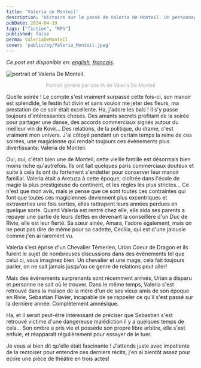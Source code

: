 ```yaml
---
title: 'Valeria de Monteil'
description: 'Histoire sur le passé de Valeria de Monteil. Un personnage de la partie du jeu de role The Witcher que je joue.'
pubDate: 2024-04-19
tags: ["fiction", "RPG"]
published: false
perma: ValeriaDeMonteil
cover: 'public/og/Valeria_Monteil.jpeg'
---
```


*Ce post est disponible en: [english](/posts/ValeriaDeMonteil/), [français](/posts/ValeriaDeMonteil/fr/).*

<Image 
    src={kal} 
    class="img-50 img-mobile"
    alt="portrait of Valeria De Monteil."
/>

<p style="
    text-align: center;
    font-size: small;
    color: darkgray;
">Portrait généré par une IA de Valeria De Monteil</p>

Quelle soirée ! Le compte s'est vraiment surpassé cette fois-ci, son manoir est splendide, le festin fut divin et sans vouloir me jeter des fleurs, ma prestation de ce soir était excellente.
Ha, j'adore les bals ! Il s'y passe toujours d'intéressantes choses. Des amants secrets profitant de la soirée pour partager une danse, des accords commerciaux signés autour du meilleur vin de Kovir... Des relations, de la politique, du drame, c'est vraiment mon univers. J'ai côtoyé pendant un certain temps la reine de ces soirées, une magicienne qui rendait toujours ces évènements plus divertissants: Valeria de Monteil.

Oui, oui, c'était bien une de Monteil, cette vieille famille est désormais bien moins riche qu'autrefois. Ils ont fait quelques paris commerciaux douteux et suite à cela ils ont du fortement s'endetter pour conserver leur manoir familial. Valeria était a Aretuza à cette époque, cloîtrée dans l'école de magie la plus prestigieuse du continent, et les règles les plus strictes... Ce n'est que mon avis, mais je pense que ce sont toutes ces contraintes qui font que toutes ces magiciennes deviennent plus excentriques et extraverties une fois sorties, elles rattrapent leurs années perdues en quelque sorte. Quand Valeria est rentré chez elle, elle aida ses parents a repayer une partie de leurs dettes en devenant la conseillère d'un Duc de Rivie, elle est leur fierté. Sa sœur ainée, Amara, l'adore également, mais on ne peut pas dire de même pour sa cadette, Cecilia, qui est d'une jalousie comme j'en ai rarement vu.

Valeria s'est éprise d'un Chevalier Témerien, Urian Coeur de Dragon et ils furent le sujet de nombreuses discussions dans des évènements tel que celui ci, vous imaginez bien. Un chevalier et une mage, cela fait toujours parler, on ne sait jamais jusqu'ou ce genre de relations peut aller!

Mais des évènements surprenants sont récemment arrivés, Urian a disparu et personne ne sait où le trouver. Dans le même temps, Valeria s'est retrouvé dans la maison de la mère d'un de ses vieux amis de son époque en Rivie, Sebastian Flavier, incapable de se rappeler ce qu'il s'est passé sur la dernière année. Complètement amnésique.

Ha, et il serait peut-être intéressant de préciser que Sebastien s'est retrouvé victime d'une dangereuse malédiction il y a quelques temps de cela... Son ombre a pris vie et possède son propre libre arbitre, elle s'est enfuie, et réapparaît régulièrement pour essayer de le tuer. 

Je vous ai bien dit qu'elle était fascinante ! J'attends juste avec impatiente de la recroiser pour entendre ces derniers récits, j'en ai bientôt assez pour écrire une pièce de théâtre en trois actes!